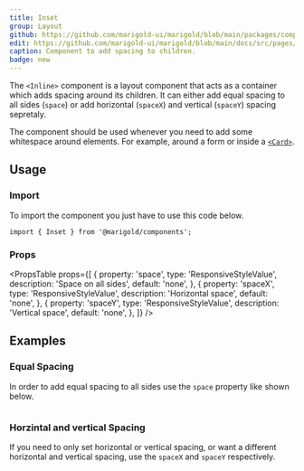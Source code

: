 ```yaml
---
title: Inset
group: Layout
github: https://github.com/marigold-ui/marigold/blob/main/packages/components/src/Inset/Inset.tsx
edit: https://github.com/marigold-ui/marigold/blob/main/docs/src/pages/components/inset.mdx
caption: Component to add spacing to children.
badge: new
---
```


The `<Inline>` component is a layout component that acts as a container which adds spacing around its children. It can either add equal spacing to all sides (`space`) or add horizontal (`spaceX`) and vertical (`spaceY`) spacing sepretaly.

The component should be used whenever you need to add some whitespace around elements. For example, around a form or inside a [`<Card>`](/components/card/).

<Preview>
  <BasicInset />
</Preview>

## Usage

### Import

To import the component you just have to use this code below.

```tsx
import { Inset } from '@marigold/components';
```

### Props

<PropsTable
  props={[
    {
      property: 'space',
      type: 'ResponsiveStyleValue<string>',
      description: 'Space on all sides',
      default: 'none',
    },
    {
      property: 'spaceX',
      type: 'ResponsiveStyleValue<string>',
      description: 'Horizontal space',
      default: 'none',
    },
    {
      property: 'spaceY',
      type: 'ResponsiveStyleValue<string>',
      description: 'Vertical space',
      default: 'none',
    },
  ]}
/>

## Examples

### Equal Spacing

In order to add equal spacing to all sides use the `space` property like shown below.

```tsx preview file=components/Inset/inset-equal.demo.tsx

```

### Horzintal and vertical Spacing

If you need to only set horizontal or vertical spacing, or want a different horizontal and vertical spacing, use the `spaceX` and `spaceY` respectively.

```tsx preview file=components/Inset/inset-hv.demo.tsx

```
